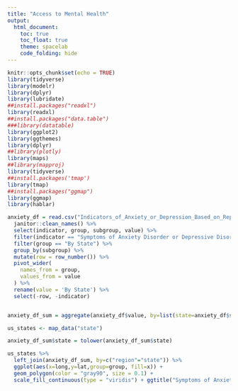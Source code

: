 ```yaml
---
title: "Access to Mental Health"
output: 
  html_document:
    toc: true
    toc_float: true
    theme: spacelab
    code_folding: hide
---
```


```r
knitr::opts_chunk$set(echo = TRUE)
library(tidyverse)
library(modelr)
library(dplyr)
library(lubridate)
##install.packages("readxl")
library(readxl)
##install.packages("data.table")
###library(datatable)
library(ggplot2)
library(ggthemes)
library(dplyr)
##library(plotly)
library(maps)
##library(mapproj)
library(tidyverse)
##install.packages('tmap')
library(tmap)
##install.packages("ggmap")
library(ggmap)
library(hablar)

```

```r
anxiety_df = read.csv("Indicators_of_Anxiety_or_Depression_Based_on_Reported_Frequency_of_Symptoms_During_Last_7_Days.csv") %>%  
  janitor::clean_names() %>% 
  select(indicator, group, subgroup, value) %>% 
  filter(indicator == "Symptoms of Anxiety Disorder or Depressive Disorder") %>% 
  filter(group == "By State") %>% 
  group_by(subgroup) %>%
  mutate(row = row_number()) %>% 
  pivot_wider(
    names_from = group,
    values_from = value
  ) %>% 
  rename(value = 'By State') %>% 
  select(-row, -indicator)


anxiety_df_sum = aggregate(anxiety_df$value, by=list(state=anxiety_df$subgroup), FUN=mean)

us_states <- map_data("state")

anxiety_df_sum$state = tolower(anxiety_df_sum$state)

us_states %>% 
  left_join(anxiety_df_sum, by=c("region"="state")) %>%
  ggplot(aes(x=long,y=lat,group=group, fill=x)) +
  geom_polygon(color = "gray90", size = 0.1) +
  scale_fill_continuous(type = "viridis") + ggtitle("Symptoms of Anxiety Disorder or Depressive Disorder by State") + theme_map() + theme(legend.title = element_blank())

```